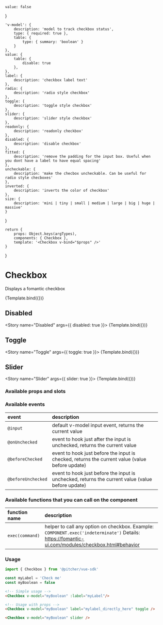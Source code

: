 

<!-- Story args -->
<!-- https://storybook.js.org/docs/react/writing-stories/args -->
    value: false
}

<!-- https://storybook.js.org/docs/react/api/argtypes -->
    'v-model': {
        description: 'model to track checkbox status',
        type: { required: true },
        table: {
            type: { summary: 'boolean' }
        }
    },
    value: {
        table: { 
            disable: true
        },
    },
    label: {
        description: 'checkbox label text'
    },
    radio: {
        description: 'radio style checkbox'
    },
    toggle: {
        description: 'toggle style checkbox'
    },
    slider: {
        description: 'slider style checkbox'
    },
    readonly: {
        description: 'readonly checkbox'
    },
    disabled: {
        description: 'disable checkbox'
    },
    fitted: {
        description: 'remove the padding for the input box. Useful when you dont have a label to have equal spacing'
    },
    uncheckable: {
        description: 'make the checbox uncheckable. Can be useful for radio style checboxes'
    },
    inverted: {
        description: 'inverts the color of checkbox'
    },
    size: {
        description: 'mini | tiny | small | medium | large | big | huge | massive'
    }    
}

<!-- Named exports of stories here -->
    return {
        props: Object.keys(argTypes),
        components: { Checkbox },
        template: '<Checkbox v-bind="$props" />'
    }
} 

<!-- Define story settings here -->
<Meta 
    title="Components/Checkbox"
    component={Checkbox}
    argTypes={argTypes}
    args={args}
/>

# Checkbox
Displays a fomantic checkbox

<Story name="Default">
    {Template.bind({})}
</Story>

## Disabled
<Story name="Disabled" args={{ disabled: true }}>
    {Template.bind({})}
</Story>

## Toggle
<Story name="Toggle" args={{ toggle: true }}>
    {Template.bind({})}
</Story>

## Slider
<Story name="Slider" args={{ slider: true }}>
    {Template.bind({})}
</Story>

### Available props and slots
<!-- https://storybook.js.org/docs/react/writing-docs/doc-blocks#customizing -->
<ArgsTable story="Default" />

### Available events
| event | description |
| :--- | :--- |
| `@input` | default v-model input event, returns the current value
| `@onUnchecked` | event to hook just after the input is unchecked, returns the current value
| `@beforeChecked` | event to hook just before the input is checked, returns the current value (value before update)
| `@beforeUnchecked` | event to hook just before the input is unchecked, returns the current value (value before update)

### Available functions that you can call on the component
| function name | description |
| :--- | :--- |
| `exec(command)` | helper to call any option on checkbox. Example: `COMPONENT.exec('indeterminate')` Details: https://fomantic-ui.com/modules/checkbox.html#behavior

### Usage
```javascript
import { Checkbox } from '@pitcher/vue-sdk'

const myLabel = 'Check me'
const myBoolean = false
```

```html
<!-- Simple usage -->
<Checkbox v-model="myBoolean" :label="myLabel"/>

<!-- Usage with props -->
<Checkbox v-model="myBoolean" label="mylabel_directly_here" toggle />

<Checkbox v-model="myBoolean" slider />
```
